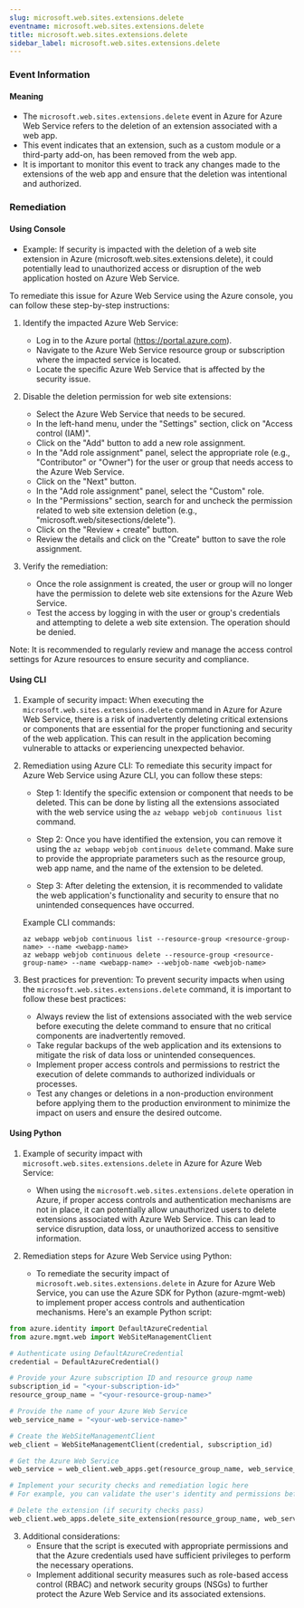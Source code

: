 ```yaml
--- 
slug: microsoft.web.sites.extensions.delete
eventname: microsoft.web.sites.extensions.delete
title: microsoft.web.sites.extensions.delete
sidebar_label: microsoft.web.sites.extensions.delete
---
```

                       
### Event Information

#### Meaning

- The `microsoft.web.sites.extensions.delete` event in Azure for Azure Web Service refers to the deletion of an extension associated with a web app.
- This event indicates that an extension, such as a custom module or a third-party add-on, has been removed from the web app.
- It is important to monitor this event to track any changes made to the extensions of the web app and ensure that the deletion was intentional and authorized.

### Remediation

#### Using Console

- Example: If security is impacted with the deletion of a web site extension in Azure (microsoft.web.sites.extensions.delete), it could potentially lead to unauthorized access or disruption of the web application hosted on Azure Web Service.

To remediate this issue for Azure Web Service using the Azure console, you can follow these step-by-step instructions:

1. Identify the impacted Azure Web Service: 
   - Log in to the Azure portal (https://portal.azure.com).
   - Navigate to the Azure Web Service resource group or subscription where the impacted service is located.
   - Locate the specific Azure Web Service that is affected by the security issue.

2. Disable the deletion permission for web site extensions:
   - Select the Azure Web Service that needs to be secured.
   - In the left-hand menu, under the "Settings" section, click on "Access control (IAM)".
   - Click on the "Add" button to add a new role assignment.
   - In the "Add role assignment" panel, select the appropriate role (e.g., "Contributor" or "Owner") for the user or group that needs access to the Azure Web Service.
   - Click on the "Next" button.
   - In the "Add role assignment" panel, select the "Custom" role.
   - In the "Permissions" section, search for and uncheck the permission related to web site extension deletion (e.g., "microsoft.web/sitesections/delete").
   - Click on the "Review + create" button.
   - Review the details and click on the "Create" button to save the role assignment.

3. Verify the remediation:
   - Once the role assignment is created, the user or group will no longer have the permission to delete web site extensions for the Azure Web Service.
   - Test the access by logging in with the user or group's credentials and attempting to delete a web site extension. The operation should be denied.

Note: It is recommended to regularly review and manage the access control settings for Azure resources to ensure security and compliance.

#### Using CLI

1. Example of security impact: When executing the `microsoft.web.sites.extensions.delete` command in Azure for Azure Web Service, there is a risk of inadvertently deleting critical extensions or components that are essential for the proper functioning and security of the web application. This can result in the application becoming vulnerable to attacks or experiencing unexpected behavior.

2. Remediation using Azure CLI: To remediate this security impact for Azure Web Service using Azure CLI, you can follow these steps:

   - Step 1: Identify the specific extension or component that needs to be deleted. This can be done by listing all the extensions associated with the web service using the `az webapp webjob continuous list` command.

   - Step 2: Once you have identified the extension, you can remove it using the `az webapp webjob continuous delete` command. Make sure to provide the appropriate parameters such as the resource group, web app name, and the name of the extension to be deleted.

   - Step 3: After deleting the extension, it is recommended to validate the web application's functionality and security to ensure that no unintended consequences have occurred.

   Example CLI commands:
   ```
   az webapp webjob continuous list --resource-group <resource-group-name> --name <webapp-name>
   az webapp webjob continuous delete --resource-group <resource-group-name> --name <webapp-name> --webjob-name <webjob-name>
   ```

3. Best practices for prevention: To prevent security impacts when using the `microsoft.web.sites.extensions.delete` command, it is important to follow these best practices:

   - Always review the list of extensions associated with the web service before executing the delete command to ensure that no critical components are inadvertently removed.
   - Take regular backups of the web application and its extensions to mitigate the risk of data loss or unintended consequences.
   - Implement proper access controls and permissions to restrict the execution of delete commands to authorized individuals or processes.
   - Test any changes or deletions in a non-production environment before applying them to the production environment to minimize the impact on users and ensure the desired outcome.

#### Using Python

1. Example of security impact with `microsoft.web.sites.extensions.delete` in Azure for Azure Web Service:
   - When using the `microsoft.web.sites.extensions.delete` operation in Azure, if proper access controls and authentication mechanisms are not in place, it can potentially allow unauthorized users to delete extensions associated with Azure Web Service. This can lead to service disruption, data loss, or unauthorized access to sensitive information.

2. Remediation steps for Azure Web Service using Python:
   - To remediate the security impact of `microsoft.web.sites.extensions.delete` in Azure for Azure Web Service, you can use the Azure SDK for Python (azure-mgmt-web) to implement proper access controls and authentication mechanisms. Here's an example Python script:

```python
from azure.identity import DefaultAzureCredential
from azure.mgmt.web import WebSiteManagementClient

# Authenticate using DefaultAzureCredential
credential = DefaultAzureCredential()

# Provide your Azure subscription ID and resource group name
subscription_id = "<your-subscription-id>"
resource_group_name = "<your-resource-group-name>"

# Provide the name of your Azure Web Service
web_service_name = "<your-web-service-name>"

# Create the WebSiteManagementClient
web_client = WebSiteManagementClient(credential, subscription_id)

# Get the Azure Web Service
web_service = web_client.web_apps.get(resource_group_name, web_service_name)

# Implement your security checks and remediation logic here
# For example, you can validate the user's identity and permissions before allowing the delete operation

# Delete the extension (if security checks pass)
web_client.web_apps.delete_site_extension(resource_group_name, web_service_name, "<extension-name>")
```

3. Additional considerations:
   - Ensure that the script is executed with appropriate permissions and that the Azure credentials used have sufficient privileges to perform the necessary operations.
   - Implement additional security measures such as role-based access control (RBAC) and network security groups (NSGs) to further protect the Azure Web Service and its associated extensions.


 